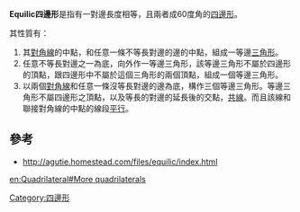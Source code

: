 '''Equilic四邊形'''是指有一對邊長度相等，且兩者成60度角的[[四邊形|四邊形]]。

其性質有：

# 其[[對角線|對角線]]的中點，和任意一條不等長對邊的邊的中點，組成一等邊[[三角形|三角形]]。
# 任意不等長對邊之一為底，向外作一等邊三角形，該等邊三角形不屬於四邊形的頂點，跟四邊形中不屬於這個三角形的兩個頂點，組成一個等邊三角形。
# 以兩個[[對角線|對角線]]和任意一條沒等長對邊的邊為底，構作三個等邊三角形。等邊三角形不屬四邊形之頂點，以及等長的對邊的延長後的交點，[[共線_(幾何)|共線]]。而且該線和聯接對角線的中點的線段[[平行|平行]]。

== 參考 ==
* http://agutie.homestead.com/files/equilic/index.html{{Wayback|url=http://agutie.homestead.com/files/equilic/index.html |date=20060325150946 }}

[[Category:四邊形|Category:四邊形]]

[[en:Quadrilateral#More_quadrilaterals|en:Quadrilateral#More quadrilaterals]]